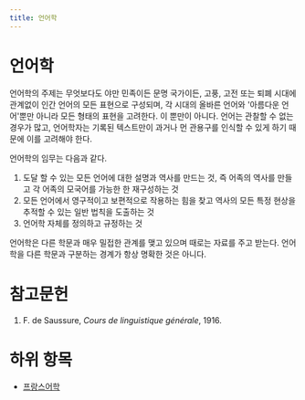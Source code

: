 ```yaml
---
title: 언어학
---
```

# 언어학

언어학의 주제는 무엇보다도 야만 민족이든 문명 국가이든, 고풍, 고전 또는 퇴폐 시대에 관계없이 인간 언어의 모든 표현으로 구성되며, 각 시대의 올바른 언어와 '아름다운 언어'뿐만 아니라 모든 형태의 표현을 고려한다. 이 뿐만이 아니다. 언어는 관찰할 수 없는 경우가 많고, 언어학자는 기록된 텍스트만이 과거나 먼 관용구를 인식할 수 있게 하기 때문에 이를 고려해야 한다.

언어학의 임무는 다음과 같다.

1. 도달 할 수 있는 모든 언어에 대한 설명과 역사를 만드는 것, 즉 어족의 역사를 만들고 각 어족의 모국어를 가능한 한 재구성하는 것
2. 모든 언어에서 영구적이고 보편적으로 작용하는 힘을 찾고 역사의 모든 특정 현상을 추적할 수 있는 일반 법칙을 도출하는 것
3. 언어학 자체를 정의하고 규정하는 것

언어학은 다른 학문과 매우 밀접한 관계를 맺고 있으며 때로는 자료를 주고 받는다. 언어학을 다른 학문과 구분하는 경계가 항상 명확한 것은 아니다.

# 참고문헌
1. F. de Saussure, *Cours de linguistique générale*, 1916.

# 하위 항목
* [프랑스어학](french_linguistics)